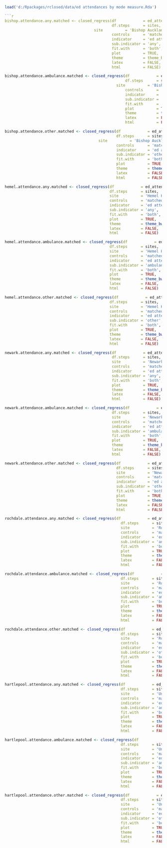 ```r
load('d:/Rpackages/rclosed/data/ed attendances by mode measure.Rda')

```r
bishop.attendance.any.matched <- closed_regress(df            = ed_attendances_by_mode_measure,
                                                df.steps      = sites,
		                                site          = 'Bishop Auckland General Hospital',
                                                controls      = 'matched control',
                                                indicator     = 'ed attendances',
                                                sub.indicator = 'any',
                                                fit.with      = 'both',
                                                plot          = TRUE,
                                                theme         = theme_bw(),
                                                latex         = FALSE,
                                                html          = FALSE)
```
```r
bishop.attendance.ambulance.matched <- closed_regress(df            = ed_attendances_by_mode_measure,
                                                      df.steps      = sites,
      		                                      site          = 'Bishop Auckland General Hospital',
                                                      controls      = 'matched control',
                                                      indicator     = 'ed attendances',
                                                      sub.indicator = 'ambulance',
                                                      fit.with      = 'both',
                                                      plot          = TRUE,
                                                      theme         = theme_bw(),
                                                      latex         = FALSE,
                                                      html          = FALSE)
```
```r
bishop.attendance.other.matched <- closed_regress(df            = ed_attendances_by_mode_measure,
                                                  df.steps      = sites,
		                                  site          = 'Bishop Auckland General Hospital',
                                                  controls      = 'matched control',
                                                  indicator     = 'ed attendances',
                                                  sub.indicator = 'other',
                                                  fit.with      = 'both',
                                                  plot          = TRUE,
                                                  theme         = theme_bw(),
                                                  latex         = FALSE,
                                                  html          = FALSE)
```


```r
hemel.attendance.any.matched <- closed_regress(df            = ed_attendances_by_mode_measure,
                                               df.steps      = sites,
                                               site          = 'Hemel Hempstead Hospital',
                                               controls      = 'matched control',
                                               indicator     = 'ed attendances',
                                               sub.indicator = 'any',
                                               fit.with      = 'both',
                                               plot          = TRUE,
                                               theme         = theme_bw(),
                                               latex         = FALSE,
                                               html          = FALSE)
```
```r
hemel.attendance.ambulance.matched <- closed_regress(df            = ed_attendances_by_mode_measure,
                                               df.steps      = sites,
                                               site          = 'Hemel Hempstead Hospital',
                                               controls      = 'matched control',
                                               indicator     = 'ed attendances',
                                               sub.indicator = 'ambulance',
                                               fit.with      = 'both',
                                               plot          = TRUE,
                                               theme         = theme_bw(),
                                               latex         = FALSE,
                                               html          = FALSE)
```
```r
hemel.attendance.other.matched <- closed_regress(df            = ed_attendances_by_mode_measure,
                                               df.steps      = sites,
                                               site          = 'Hemel Hempstead Hospital',
                                               controls      = 'matched control',
                                               indicator     = 'ed attendances',
                                               sub.indicator = 'other',
                                               fit.with      = 'both',
                                               plot          = TRUE,
                                               theme         = theme_bw(),
                                               latex         = FALSE,
                                               html          = FALSE)
```


```r
newark.attendance.any.matched <- closed_regress(df            = ed_attendances_by_mode_measure,
                                                df.steps      = sites,
                                                site          = 'Newark Hospital',
                                                controls      = 'matched control',
                                                indicator     = 'ed attendances',
                                                sub.indicator = 'any',
                                                fit.with      = 'both',
                                                plot          = TRUE,
                                                theme         = theme_bw(),
                                                latex         = FALSE,
                                                html          = FALSE)
```
```r
newark.attendance.ambulance.matched <- closed_regress(df            = ed_attendances_by_mode_measure,
                                                df.steps      = sites,
                                                site          = 'Newark Hospital',
                                                controls      = 'matched control',
                                                indicator     = 'ed attendances',
                                                sub.indicator = 'ambulance',
                                                fit.with      = 'both',
                                                plot          = TRUE,
                                                theme         = theme_bw(),
                                                latex         = FALSE,
                                                html          = FALSE)
```
```r
newark.attendance.other.matched <- closed_regress(df            = ed_attendances_by_mode_measure,
                                                  df.steps      = sites,
                                                  site          = 'Newark Hospital',
                                                  controls      = 'matched control',
                                                  indicator     = 'ed attendances',
                                                  sub.indicator = 'other',
                                                  fit.with      = 'both',
                                                  plot          = TRUE,
                                                  theme         = theme_bw(),
                                                  latex         = FALSE,
                                                  html          = FALSE)
```


```r
rochdale.attendance.any.matched <- closed_regress(df            = ed_attendances_by_mode_measure,
                                                    df.steps      = sites,
                                                    site          = 'Rochdale Infirmary',
                                                    controls      = 'matched control',
                                                    indicator     = 'ed attendances',
                                                    sub.indicator = 'any',
                                                    fit.with      = 'both',
                                                    plot          = TRUE,
                                                    theme         = theme_bw(),
                                                    latex         = FALSE,
                                                    html          = FALSE)
```
```r
rochdale.attendance.ambulance.matched <- closed_regress(df            = ed_attendances_by_mode_measure,
                                                    df.steps      = sites,
                                                    site          = 'Rochdale Infirmary',
                                                    controls      = 'matched control',
                                                    indicator     = 'ed attendances',
                                                    sub.indicator = 'ambulance',
                                                    fit.with      = 'both',
                                                    plot          = TRUE,
                                                    theme         = theme_bw(),
                                                    latex         = FALSE,
                                                    html          = FALSE)
```
```r
rochdale.attendance.other.matched <- closed_regress(df            = ed_attendances_by_mode_measure,
                                                    df.steps      = sites,
                                                    site          = 'Rochdale Infirmary',
                                                    controls      = 'matched control',
                                                    indicator     = 'ed attendances',
                                                    sub.indicator = 'other',
                                                    fit.with      = 'both',
                                                    plot          = TRUE,
                                                    theme         = theme_bw(),
                                                    latex         = FALSE,
                                                    html          = FALSE)
```


```r
hartlepool.attendance.any.matched <- closed_regress(df            = ed_attendances_by_mode_measure,
                                                    df.steps      = sites,
                                                    site          = 'University Hospital of Hartlepool',
                                                    controls      = 'matched control',
                                                    indicator     = 'ed attendances',
                                                    sub.indicator = 'any',
                                                    fit.with      = 'both',
                                                    plot          = TRUE,
                                                    theme         = theme_bw(),
                                                    latex         = FALSE,
                                                    html          = FALSE)
```
```r
hartlepool.attendance.ambulance.matched <- closed_regress(df            = ed_attendances_by_mode_measure,
                                                    df.steps      = sites,
                                                    site          = 'University Hospital of Hartlepool',
                                                    controls      = 'matched control',
                                                    indicator     = 'ed attendances',
                                                    sub.indicator = 'ambulance',
                                                    fit.with      = 'both',
                                                    plot          = TRUE,
                                                    theme         = theme_bw(),
                                                    latex         = FALSE,
                                                    html          = FALSE)
```
```r
hartlepool.attendance.other.matched <- closed_regress(df            = ed_attendances_by_mode_measure,
                                                    df.steps      = sites,
                                                    site          = 'University Hospital of Hartlepool',
                                                    controls      = 'matched control',
                                                    indicator     = 'ed attendances',
                                                    sub.indicator = 'other',
                                                    fit.with      = 'both',
                                                    plot          = TRUE,
                                                    theme         = theme_bw(),
                                                    latex         = FALSE,
                                                    html          = FALSE)
```
